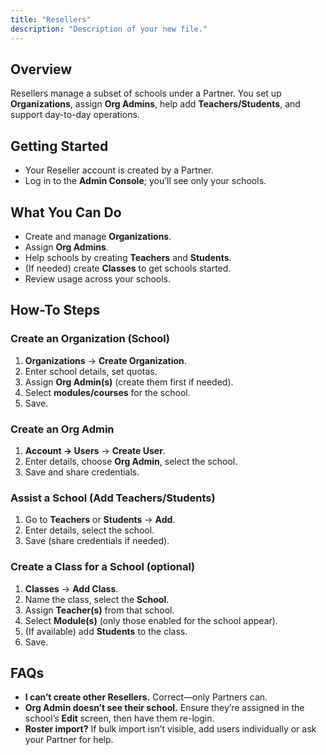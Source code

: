 ```yaml
---
title: "Resellers"
description: "Description of your new file."
---
```


## Overview

Resellers manage a subset of schools under a Partner. You set up **Organizations**, assign **Org Admins**, help add **Teachers/Students**, and support day-to-day operations.

## Getting Started

- Your Reseller account is created by a Partner.
- Log in to the **Admin Console**; you’ll see only your schools.

## What You Can Do

- Create and manage **Organizations**.
- Assign **Org Admins**.
- Help schools by creating **Teachers** and **Students**.
- (If needed) create **Classes** to get schools started.
- Review usage across your schools.

## How-To Steps

### **Create an Organization (School)**

1. **Organizations** → **Create Organization**.
2. Enter school details, set quotas.
3. Assign **Org Admin(s)** (create them first if needed).
4. Select **modules/courses** for the school.
5. Save.

### **Create an Org Admin**

1. **Account → Users** → **Create User**.
2. Enter details, choose **Org Admin**, select the school.
3. Save and share credentials.

### **Assist a School (Add Teachers/Students)**

1. Go to **Teachers** or **Students** → **Add**.
2. Enter details, select the school.
3. Save (share credentials if needed).

### **Create a Class for a School (optional)**

1. **Classes** → **Add Class**.
2. Name the class, select the **School**.
3. Assign **Teacher(s)** from that school.
4. Select **Module(s)** (only those enabled for the school appear).
5. (If available) add **Students** to the class.
6. Save.

## FAQs

- **I can’t create other Resellers.** Correct—only Partners can.
- **Org Admin doesn’t see their school.** Ensure they’re assigned in the school’s **Edit** screen, then have them re-login.
- **Roster import?** If bulk import isn’t visible, add users individually or ask your Partner for help.